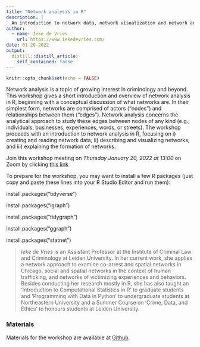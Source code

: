 ```yaml
---
title: "Network analysis in R"
description: |
  An introduction to network data, network visualization and network analysis. 
author:
  - name: Ieke de Vries
    url: https://www.iekedevries.com/
date: 01-20-2022
output:
  distill::distill_article:
    self_contained: false
---
```



```r
knitr::opts_chunk$set(echo = FALSE)
```

Network analysis is a topic of growing interest in criminology and beyond. This workshop gives a short introduction and overview of network analysis in R, beginning with a conceptual discussion of what networks are. In their simplest form, networks are comprised of actors (“nodes”) and relationships between them (“edges”). Network analysis concerns the analytical approach to study these edges between nodes of any kind (e.g., individuals, businesses, experiences, words, or streets). The workshop proceeds with an introduction to network analysis in R, focusing on i) creating and reading network data; ii) describing and visualizing networks; and iii) explaining the formation of networks. 

Join this workshop meeting on *Thursday January 20, 2022 at 13:00* on Zoom by clicking [this link](https://us02web.zoom.us/j/81102670544?pwd=WXFCY01Fblhab3lDOW5rZis1RG1Vdz09)


To prepare for the workshop, you may want to install a few R packages (just copy and paste these lines into your R Studio Editor and run them):

install.packages("tidyverse")

install.packages("igraph")

install.packages("tidygraph")

install.packages("ggraph")

install.packages("statnet")

> *Ieke de Vries* is an Assistant Professor at the Institute of Criminal Law and Criminology at Leiden University. In her current work, she applies a network approach to examine co-arrest and spatial networks in Chicago, social and spatial networks in the context of human trafficking, and networks of victimizing experiences and behaviors. Besides conducting her research mostly in R, she has also taught an ‘Introduction to Computational Statistics in R’ to graduate students and ‘Programming with Data in Python’ to undergraduate students at Northeastern University and a Summer Course on ‘Crime, Data, and Ethics’ to honours students at Leiden University. 

### Materials

Materials for the workshop are available at [Github](https://github.com/Ieke/NSCR_network_workshop).
